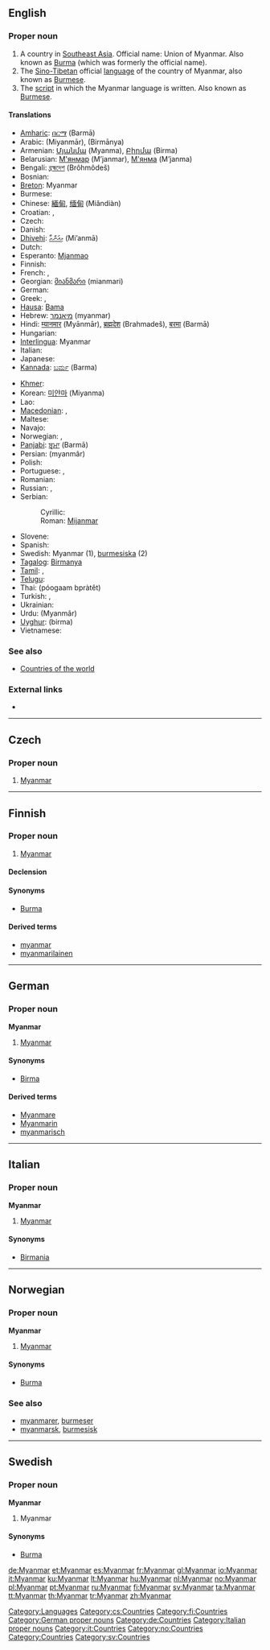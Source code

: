 {{also|myanmar}}
==English==
{{wikipedia}}

===Proper noun===
{{en-proper noun}}

# A country in [[Southeast Asia]]. Official name: Union of Myanmar. Also known as [[Burma]] (which was formerly the official name).
# The [[Sino-Tibetan]] official [[language]] of the country of Myanmar, also known as [[Burmese]].
# The [[script]] in which the Myanmar language is written. Also known as [[Burmese]].

====Translations====
{{trans-top|Southeast Asian country}}
* [[Amharic]]: [[በርማ]] (Barmā)
* Arabic: {{Arab|[[ميانمار]]}} (Miyanmār), {{Arab|[[برمانيا]]}} (Birmānya)
* Armenian: [[Մյանմա]] (Myanma), [[Բիրմա]] (Birma)
* Belarusian: [[М'янмар]] (M’janmar), [[М'янма]] (M’janma)
* Bengali: [[ব্রহ্মদেশ]] (Brôhmôdeš)
* Bosnian: {{t-|bs|Mijanmar|m}}
* [[Breton]]: Myanmar
* Burmese: {{t-|my|မြန်မာ|tr=myanma|sc=Mymr|xs=Burmese}}
* Chinese: [[緬甸]], [[缅甸]] (Miǎndiàn)
* Croatian: {{t-|hr|Mianmar|m}}, {{t-|hr|Mjanma|f}}
* Czech: {{t-|cs|Myanmar}}
* Danish: {{t-|da|Myanmar}}
* [[Dhivehi]]: [[މިއަންމާ]] (Mi’anmā)
* Dutch: {{t+|nl|Myanmar}}
* Esperanto: [[Mjanmao]]
* Finnish: {{t+|fi|Myanmar}}
* French: {{t+|fr|Myanmar}}, {{t+|fr|Birmanie}}
* Georgian: [[მიანმარი]] (mianmari)
* German: {{t+|de|Myanmar}}
* Greek: {{t-|el|Βιρμανία|f|tr=virmanía|sc=Grek}}, {{t-|el|Μυανμάρ|n|tr=mianmár|sc=Grek}}
* [[Hausa]]: [[Bama]]
* Hebrew: [[מיאנמר]] (myanmar)
* Hindi: [[म्यानमार]] (Myānmār), [[ब्रह्मदेश]] (Brahmadeš), [[बरमा]] (Barmā)
* Hungarian: {{t+|hu|Mianmar}}
* [[Interlingua]]: Myanmar
* Italian: {{t+|it|Myanmar}}
* Japanese: {{t+|ja|ミャンマー|tr=Myanmā|sc=Jpan}}
* [[Kannada]]: [[ಬರ್ಮ]] (Barma)
{{trans-mid}}
* [[Khmer]]: {{t-|km|ប្រទេសមីយ៉ាន់ម៉ា|tr=bprədtēh mīyānmā|sc=Khmr|xs=Khmer}}
* Korean: [[미얀마]] (Miyanma)
* Lao: {{t-|lo|ພະມ້າ|tr=phamaa|sc=Laoo|xs=Lao}}
* [[Macedonian]]: {{t|mk|Мјанмар|m|tr=Mjánmar|sc=Cyrl|xs=Macedonian}},  {{t-|mk|Бурма|f|tr=Búrma|sc=Cyrl|xs=Macedonian}}
* Maltese: {{t-|mt|Mjanmar|xs=Maltese}}
* Navajo: {{tø|nv|Mííanmar}}
* Norwegian: {{t+|no|Myanmar}}, {{t-|no|Burma}}
* [[Panjabi]]: [[ਬਰ੍ਮਾ]] (Barmā)
* Persian: {{fa-Arab|[[میانمار]]}} (myanmâr)
* Polish: {{t+|pl|Myanmar}}
* Portuguese: {{t|pt|Mianmar|m}},  {{t|pt|Birmânia|f}}
* Romanian: {{t-|ro|Myanmar|n}}
* Russian: {{t-|ru|Мьянма|f|tr=M’jánma|sc=Cyrl}}, {{t-|ru|Бирма|f|tr=Bírma|sc=Cyrl}}
* Serbian:
*: Cyrillic: {{t-|sr|Мијанмар|m|sc=Cyrl}}
*: Roman: [[Mijanmar#Serbian|Mijanmar]] {{m}}
* Slovene: {{t+|sl|Mjanmar}}
* Spanish: {{t+|es|Myanmar|m}}
* Swedish: Myanmar (1), [[burmesiska]] (2)
* [[Tagalog]]: [[Birmanya]]
* [[Tamil]]: {{t|ta|மியான்மார்|tr=Miyānmār|sc=Taml|xs=Tamil}}, {{t|ta|பர்மா|tr=Parmā|sc=Taml|xs=Tamil}}
* [[Telugu]]: {{t|te|బర్మా|tr=Barmā|sc=Telu}}
* Thai: {{Thai|[[พุกามประเทศ]]}} (póogaam bpràtêt)
* Turkish: {{t+|tr|Myanmar}}, {{t+|tr|Birmanya}}
* Ukrainian: {{t|uk|М'янмар|m|tr=M’janmar|sc=Cyrl|xs=Ukrainian}}
* Urdu: {{ur-Arab|[[میانمار]]}} (Myanmâr)
* [[Uyghur]]: {{ug-Arab|[[ﺑﯩﺮﻣﺎ]]}} (birma)
* Vietnamese: {{t|vi|Miến Điện|xs=Vietnamese}}
{{trans-bottom}}

===See also===
* [[Appendix:Countries of the world|Countries of the world]]

===External links===
* {{ethnologue|code=mya}}

[[Category:Languages]]

----

==Czech==

===Proper noun===
{{cs-proper noun|g=}}

# [[#English|Myanmar]]

[[Category:cs:Countries]]

----

==Finnish==
{{wikipedia|lang=fi}}

===Proper noun===
{{infl|fi|proper noun}}

# [[#English|Myanmar]]

====Declension====
{{fi-decl-risti|Myanmar|np=1}}

====Synonyms====
* [[Burma#Finnish|Burma]]

====Derived terms====
* [[myanmar]]
* [[myanmarilainen]]

[[Category:fi:Countries]]

----

==German==
{{wikipedia|lang=de}}

===Proper noun===
'''Myanmar''' {{n}}

# [[#English|Myanmar]]

====Synonyms====
* [[Birma]]

====Derived terms====
* [[Myanmare]]
* [[Myanmarin]]
* [[myanmarisch]]

[[Category:German proper nouns]]
[[Category:de:Countries]]

----

==Italian==
{{wikipedia|lang=it}}

===Proper noun===
'''Myanmar''' {{m}}

# [[#English|Myanmar]]

====Synonyms====
* [[Birmania]]

[[Category:Italian proper nouns]]
[[Category:it:Countries]]

----

==Norwegian==

===Proper noun===
'''Myanmar'''

# [[#English|Myanmar]] {{italbrac|official, but rarely used}}

====Synonyms====
* [[Burma#Norwegian|Burma]]

===See also===
* [[myanmarer]], [[burmeser]]
* [[myanmarsk]], [[burmesisk]]

[[Category:no:Countries]]

----

==Swedish==

===Proper noun===
'''Myanmar'''

# Myanmar

====Synonyms====
* [[Burma]]

[[Category:Countries]]
[[Category:sv:Countries]]

[[de:Myanmar]]
[[et:Myanmar]]
[[es:Myanmar]]
[[fr:Myanmar]]
[[gl:Myanmar]]
[[io:Myanmar]]
[[it:Myanmar]]
[[ku:Myanmar]]
[[lt:Myanmar]]
[[hu:Myanmar]]
[[nl:Myanmar]]
[[no:Myanmar]]
[[pl:Myanmar]]
[[pt:Myanmar]]
[[ru:Myanmar]]
[[fi:Myanmar]]
[[sv:Myanmar]]
[[ta:Myanmar]]
[[tt:Myanmar]]
[[th:Myanmar]]
[[tr:Myanmar]]
[[zh:Myanmar]]